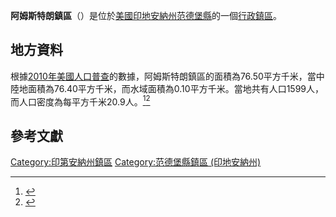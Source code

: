 {{noteTA
|G1=USState
|G2=地名
|G3=Unit
}}
{{Infobox settlement
|official_name            = 阿姆斯特朗鎮區
|native_name = Armstrong Township
|settlement_type          = [[行政鎮區|行政鎮區]]
|image_skyline            = 
|imagesize                = 
|image_map                = Map highlighting Armstrong Township, Vanderburgh County, Indiana.svg
|mapsize                  = 250px
|pushpin_map  =USA Indiana
|pushpin_label = 阿姆斯特朗鎮區
|pushpin_label_position   = top
|pushpin_map_caption      = 阿姆斯特朗鎮區在印地安納州的位置
|subdivision_type         = [[世界政區索引|國家]]
|subdivision_type1        = [[美国州份|州份]]
|subdivision_type2        = [[印地安納州行政区划|縣]]
|subdivision_name         = [[美国|美国]]
|subdivision_name1        = [[印地安納州|印地安納州]]
|subdivision_name2        = [[范德堡縣_(印地安納州)|范德堡縣]]
|elevation_ft             = 446
|elevation_m              = 136
|timezone                 = [[北美东部時區|北美东部時區]]
|area_total_km2           = 76.50
|area_land_km2            = 76.40
|area_water_km2           = 0.10
|area_total_sq_mi         = 
|area_land_sq_mi          = 
|area_water_sq_mi         = 
|population_as_of         = [[2010年美國人口普查|2010]]
|population_footnotes     = 
|population_total         = 1599
|population_density_km2   = auto
|population_density_sq_mi = auto
|utc_offset               = -5
|coordinates              = {{coord|38|07|09|N|87|38|47|W|type:city_region:US-AL_source:GNS-enwiki|display=inline,title}}
| coor_pinpoint           = 
| coordinates_footnotes   = 
|timezone_DST             = EDT
|utc_offset_DST           = -4
|postal_code_type         = [[美國郵區編號|郵區編號]]
|postal_code              = 47613, 47633, 47639, 47720, 47725
|area_code                = {{link-en|电话区号765|Area code 765|765}}
|blank_name = [[地名信息系统|GNIS ID]]
|blank_info = 453091
}}
'''阿姆斯特朗鎮區'''（{{lang-en|Armstrong Township}}）是位於[[美國|美國]][[印地安納州|印地安納州]][[范德堡縣_(印地安納州)|范德堡縣]]的一個[[行政鎮區|行政鎮區]]。

== 地方資料 ==
根據[[2010年美國人口普查|2010年美國人口普查]]的數據，阿姆斯特朗鎮區的面積為76.50平方千米，當中陸地面積為76.40平方千米，而水域面積為0.10平方千米。當地共有人口1599人，而人口密度為每平方千米20.9人。<ref name="GR8">{{cite web|url=http://factfinder2.census.gov|publisher=[[美国人口调查局|美国人口调查局]]|accessdate=2011-05-14|title=American FactFinder|archive-date=2013-09-11|archive-url=https://web.archive.org/web/20130911234518/http://factfinder2.census.gov/|dead-url=no}}</ref><ref>{{cite web|url=https://www.citypopulation.de/en/usa/indiana/admin/|title=USA: Indiana (Counties and Townships) - City Population}}</ref>

== 參考文獻 ==
{{reflist}}

{{范德堡縣 (印地安納州)}}

{{DEFAULTSORT:Armstrong Township}}
[[Category:印第安納州鎮區|Category:印第安納州鎮區]]
[[Category:范德堡縣鎮區_(印地安納州)|Category:范德堡縣鎮區 (印地安納州)]]

{{Indiana-geo-stub}}